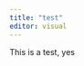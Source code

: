 ```yaml
---
title: "test"
editor: visual
---
```


This is a test, yes

::: {style="display: flex;"}
::: hex1

:::

::: hex2

:::

:::

::: {style="display: flex;"}

::: hex3

:::

::: hex4

:::

::: hex5

:::

:::

::: {style="display: flex;"}

::: hex6

:::

::: hex7

:::

:::
